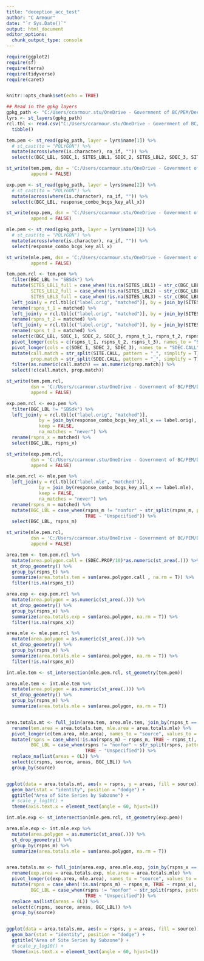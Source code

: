 ```yaml
---
title: "deception_acc_test"
author: "C Armour"
date: "`r Sys.Date()`"
output: html_document
editor_options: 
  chunk_output_type: console
---
```


```r

require(ggplot2)
require(sf)
require(terra)
require(tidyverse)
require(caret)


knitr::opts_chunk$set(echo = TRUE)
```

```r

## Read in the gpkg layers
gpkg_path <- "C:/Users/ccarmour.stu/OneDrive - Government of BC/PEM/Deception_AOI/Deception_maps.gpkg"
lyrs <- st_layers(gpkg_path)
rcl.tbl <- read.csv("C:/Users/ccarmour.stu/OneDrive - Government of BC/PEM/Deception_AOI/Deception_orig-new_Label_reclass_v3.csv", na.strings = "") %>%
  tibble()

```


```r

tem.pem <- st_read(gpkg_path, layer = lyrs$name[1]) %>%
  # st_cast(to = "POLYGON") %>%
  mutate(across(where(is.character), na_if, "")) %>%
  select(c(BGC_LBL, SDEC_1, SITES_LBL1, SDEC_2, SITES_LBL2, SDEC_3, SITES_LBL3))

st_write(tem.pem, dsn = 'C:/Users/ccarmour.stu/OneDrive - Government of BC/PEM/Deception_AOI/40_accuracy_testing/tem_pem_orig.shp',
         append = FALSE)

exp.pem <- st_read(gpkg_path, layer = lyrs$name[2]) %>%
  # st_cast(to = "POLYGON") %>%
  mutate(across(where(is.character), na_if, "")) %>%
  select(c(BGC_LBL, response_combo_bcgs_key_all_x))

st_write(exp.pem, dsn = 'C:/Users/ccarmour.stu/OneDrive - Government of BC/PEM/Deception_AOI/40_accuracy_testing/exp_pem_orig.shp',
         append = FALSE)

mle.pem <- st_read(gpkg_path, layer = lyrs$name[3]) %>%
  # st_cast(to = "POLYGON") %>%
  mutate(across(where(is.character), na_if, "")) %>%
  select(response_combo_bcgs_key_all_x)

st_write(mle.pem, dsn = 'C:/Users/ccarmour.stu/OneDrive - Government of BC/PEM/Deception_AOI/40_accuracy_testing/mle_pem_orig.shp',
         append = FALSE)

```


```r

tem.pem.rcl <- tem.pem %>%
  filter(BGC_LBL != "SBSdk") %>%
  mutate(SITES_LBL1_full = case_when(!is.na(SITES_LBL1) ~ str_c(BGC_LBL, SITES_LBL1, sep = "_"), TRUE ~ NA_character_),
         SITES_LBL2_full = case_when(!is.na(SITES_LBL2) ~ str_c(BGC_LBL, SITES_LBL2, sep = "_"), TRUE ~ NA_character_),
         SITES_LBL3_full = case_when(!is.na(SITES_LBL3) ~ str_c(BGC_LBL, SITES_LBL3, sep = "_"), TRUE ~ NA_character_)) %>%
  left_join(y = rcl.tbl[c("label.orig", "matched")], by = join_by(SITES_LBL1_full == label.orig), keep = TRUE, na_matches = "never") %>%
  rename(rspns_t_1 = matched) %>%
  left_join(y = rcl.tbl[c("label.orig", "matched")], by = join_by(SITES_LBL2_full == label.orig), keep = TRUE, na_matches = "never") %>%
  rename(rspns_t_2 = matched) %>%
  left_join(y = rcl.tbl[c("label.orig", "matched")], by = join_by(SITES_LBL3_full == label.orig), keep = TRUE, na_matches = "never") %>%
  rename(rspns_t_3 = matched) %>%
  select(c(BGC_LBL, SDEC_1, SDEC_2, SDEC_3, rspns_t_1, rspns_t_2, rspns_t_3)) %>%
  pivot_longer(cols = c(rspns_t_1, rspns_t_2, rspns_t_3), names_to = "SITE.CALL", values_to = "rspns_t") %>%
  pivot_longer(cols = c(SDEC_1, SDEC_2, SDEC_3), names_to = "SDEC.CALL", values_to = "SDEC.PROP") %>%
  mutate(call.match = str_split(SITE.CALL, pattern = "_", simplify = T)[,3],
         prop.match = str_split(SDEC.CALL, pattern = "_", simplify = T)[,2]) %>%
  filter(as.numeric(call.match) == as.numeric(prop.match)) %>%
  select(!c(call.match, prop.match))

st_write(tem.pem.rcl,
         dsn = 'C:/Users/ccarmour.stu/OneDrive - Government of BC/PEM/Deception_AOI/40_accuracy_testing/tem_pem_rcl.shp',
         append = FALSE)

exp.pem.rcl <- exp.pem %>%
  filter(BGC_LBL != "SBSdk") %>%
  left_join(y = rcl.tbl[c("label.orig", "matched")],
            by = join_by(response_combo_bcgs_key_all_x == label.orig),
            keep = FALSE,
            na_matches = "never") %>%
  rename(rspns_x = matched) %>%
  select(BGC_LBL, rspns_x)

st_write(exp.pem.rcl,
         dsn = 'C:/Users/ccarmour.stu/OneDrive - Government of BC/PEM/Deception_AOI/40_accuracy_testing/exp_pem_rcl.shp',
         append = FALSE)

mle.pem.rcl <- mle.pem %>%
  left_join(y = rcl.tbl[c("label.mle", "matched")],
            by = join_by(response_combo_bcgs_key_all_x == label.mle),
            keep = FALSE,
            na_matches = "never") %>%
  rename(rspns_m = matched) %>%
  mutate(BGC_LBL = case_when(rspns_m != "nonfor" ~ str_split(rspns_m, pattern = "_", simplify = TRUE)[,1],
                             TRUE ~ "Unspecified")) %>% 
  select(BGC_LBL, rspns_m)

st_write(mle.pem.rcl,
         dsn = 'C:/Users/ccarmour.stu/OneDrive - Government of BC/PEM/Deception_AOI/40_accuracy_testing/mle_pem_rcl.shp',
         append = FALSE)


```

```r

area.tem <- tem.pem.rcl %>%
  mutate(area.polygon.call = (SDEC.PROP/10)*as.numeric(st_area(.))) %>%
  st_drop_geometry() %>%
  group_by(rspns_t) %>%
  summarize(area.totals.tem = sum(area.polygon.call , na.rm = T)) %>%
  filter(!is.na(rspns_t))

area.exp <- exp.pem.rcl %>%
  mutate(area.polygon = as.numeric(st_area(.))) %>%
  st_drop_geometry() %>%
  group_by(rspns_x) %>%
  summarize(area.totals.exp = sum(area.polygon, na.rm = T)) %>%
  filter(!is.na(rspns_x))

area.mle <- mle.pem.rcl %>%
  mutate(area.polygon = as.numeric(st_area(.))) %>%
  st_drop_geometry() %>%
  group_by(rspns_m) %>%
  summarize(area.totals.mle = sum(area.polygon, na.rm = T)) %>%
  filter(!is.na(rspns_m))


```

```r

int.mle.tem <- st_intersection(mle.pem.rcl, st_geometry(tem.pem))

area.mle.tem <- int.mle.tem %>%
  mutate(area.polygon = as.numeric(st_area(.))) %>%
  st_drop_geometry() %>%
  group_by(rspns_m) %>%
  summarize(area.totals.mle = sum(area.polygon, na.rm = T))


area.totals.mt <- full_join(area.tem, area.mle.tem, join_by(rspns_t == rspns_m), keep = TRUE, na_matches = "never") %>%
  rename(tem.area = area.totals.tem, mle.area = area.totals.mle) %>%
  pivot_longer(c(tem.area, mle.area), names_to = "source", values_to = "areas") %>%
  mutate(rspns = case_when(!is.na(rspns_m) ~ rspns_m, TRUE ~ rspns_t),
         BGC_LBL = case_when(rspns != "nonfor" ~ str_split(rspns, pattern = "_", simplify = TRUE)[,1],
                             TRUE ~ "Unspecified")) %>%
  replace_na(list(areas = 0L)) %>%
  select(c(rspns, source, areas, BGC_LBL)) %>%
  group_by(source)


ggplot(data = area.totals.mt, aes(x = rspns, y = areas, fill = source)) +
  geom_bar(stat = "identity", position = "dodge") +
  ggtitle("Area of Site Series by Subzone") +
  # scale_y_log10() +
  theme(axis.text.x = element_text(angle = 60, hjust=1))


```

```r

int.mle.exp <- st_intersection(mle.pem.rcl, st_geometry(exp.pem))

area.mle.exp <- int.mle.exp %>%
  mutate(area.polygon = as.numeric(st_area(.))) %>%
  st_drop_geometry() %>%
  group_by(rspns_m) %>%
  summarize(area.totals.mle = sum(area.polygon, na.rm = T))


area.totals.mx <- full_join(area.exp, area.mle.exp, join_by(rspns_x == rspns_m), keep = TRUE, na_matches = "never") %>%
  rename(exp.area = area.totals.exp, mle.area = area.totals.mle) %>%
  pivot_longer(c(exp.area, mle.area), names_to = "source", values_to = "areas") %>%
  mutate(rspns = case_when(!is.na(rspns_m) ~ rspns_m, TRUE ~ rspns_x),
         BGC_LBL = case_when(rspns != "nonfor" ~ str_split(rspns, pattern = "_", simplify = TRUE)[,1],
                             TRUE ~ "Unspecified")) %>%
  replace_na(list(areas = 0L)) %>%
  select(c(rspns, source, areas, BGC_LBL)) %>%
  group_by(source)


ggplot(data = area.totals.mx, aes(x = rspns, y = areas, fill = source)) +
  geom_bar(stat = "identity", position = "dodge") +
  ggtitle("Area of Site Series by Subzone") +
  # scale_y_log10() +
  theme(axis.text.x = element_text(angle = 60, hjust=1))

```

